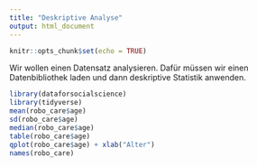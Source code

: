 ```yaml
---
title: "Deskriptive Analyse"
output: html_document
---
```


```r
knitr::opts_chunk$set(echo = TRUE)
```

Wir wollen einen Datensatz analysieren. Dafür müssen wir einen Datenbibliothek laden und dann deskriptive Statistik anwenden.

```r
library(dataforsocialscience)
library(tidyverse)
mean(robo_care$age)
sd(robo_care$age)
median(robo_care$age)
table(robo_care$age)
qplot(robo_care$age) + xlab("Alter")
names(robo_care)
```

